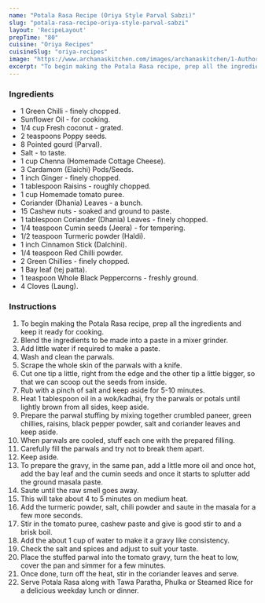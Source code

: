 ---
name: "Potala Rasa Recipe (Oriya Style Parval Sabzi)"
slug: "potala-rasa-recipe-oriya-style-parval-sabzi"
layout: 'RecipeLayout'
prepTime: "80"
cuisine: "Oriya Recipes"
cuisineSlug: "oriya-recipes"
image: "https://www.archanaskitchen.com/images/archanaskitchen/1-Author/Alaka_Jena/Potala_Rasa.jpg"
excerpt: "To begin making the Potala Rasa recipe, prep all the ingredients and keep it ready for cooking"
---

### Ingredients

- 1 Green Chilli - finely chopped.
- Sunflower Oil - for cooking.
- 1/4 cup Fresh coconut - grated.
- 2 teaspoons Poppy seeds.
- 8 Pointed gourd (Parval).
- Salt - to taste.
- 1 cup Chenna (Homemade Cottage Cheese).
- 3 Cardamom (Elaichi) Pods/Seeds.
- 1 inch Ginger - finely chopped.
- 1 tablespoon Raisins - roughly chopped.
- 1 cup Homemade tomato puree.
- Coriander (Dhania) Leaves - a bunch.
- 15 Cashew nuts - soaked and ground to paste.
- 1 tablespoon Coriander (Dhania) Leaves - finely chopped.
- 1/4 teaspoon Cumin seeds (Jeera) - for tempering.
- 1/2 teaspoon Turmeric powder (Haldi).
- 1 inch Cinnamon Stick (Dalchini).
- 1/4 teaspoon Red Chilli powder.
- 2 Green Chillies - finely chopped.
- 1 Bay leaf (tej patta).
- 1 teaspoon Whole Black Peppercorns - freshly ground.
- 4 Cloves (Laung).

### Instructions

1. To begin making the Potala Rasa recipe, prep all the ingredients and keep it ready for cooking.
1. Blend the ingredients to be made into a paste in a mixer grinder.
1. Add little water if required to make a paste.
1. Wash and clean the parwals.
1. Scrape the whole skin of the parwals with a knife.
1. Cut one tip a little, right from the edge and the other tip a little bigger, so that we can scoop out the seeds from inside.
1. Rub with a pinch of salt and keep aside for 5-10 minutes.
1. Heat 1 tablespoon oil in a wok/kadhai, fry the parwals or potals until lightly brown from all sides, keep aside.
1. Prepare the parwal stuffing by mixing together crumbled paneer, green chillies, raisins, black pepper powder, salt and coriander leaves and keep aside.
1. When parwals are cooled, stuff each one with the prepared filling.
1. Carefully fill the parwals and try not to break them apart.
1. Keep aside.
1. To prepare the gravy, in the same pan, add a little more oil and once hot, add the bay leaf and the cumin seeds and once it starts to splutter add the ground masala paste.
1. Saute until the raw smell goes away.
1. This will take about 4 to 5 minutes on medium heat.
1. Add the turmeric powder, salt, chili powder and saute in the masala for a few more seconds.
1. Stir in the tomato puree, cashew paste and give is good stir to and a brisk boil.
1. Add the about 1 cup of water to make it a gravy like consistency.
1. Check the salt and spices and adjust to suit your taste.
1. Place the stuffed parwal into the tomato gravy, turn the heat to low, cover the pan and simmer for a few minutes.
1. Once done, turn off the heat, stir in the coriander leaves and serve.
1. Serve Potala Rasa along with Tawa Paratha, Phulka or Steamed Rice for a delicious weekday lunch or dinner.

